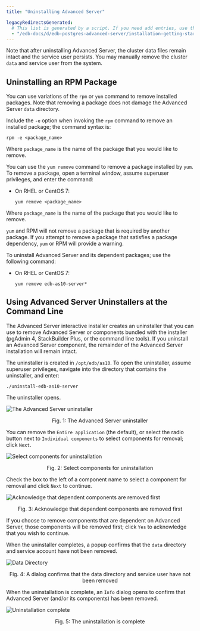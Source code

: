 ```yaml
---
title: "Uninstalling Advanced Server"

legacyRedirectsGenerated:
  # This list is generated by a script. If you need add entries, use the `legacyRedirects` key.
  - "/edb-docs/d/edb-postgres-advanced-server/installation-getting-started/installation-guide-for-linux/13/uninstalling_advanced_server.html"
---
```


<div id="uninstalling_advanced_server" class="registered_link"></div>

Note that after uninstalling Advanced Server, the cluster data files remain intact and the service user persists. You may manually remove the cluster `data` and service user from the system.

## Uninstalling an RPM Package

You can use variations of the `rpm` or `yum` command to remove installed packages. Note that removing a package does not damage the Advanced Server `data` directory.

Include the `-e` option when invoking the `rpm` command to remove an installed package; the command syntax is:

```text
rpm -e <package_name>
```

Where `package_name` is the name of the package that you would like to remove.

You can use the `yum remove` command to remove a package installed by `yum`. To remove a package, open a terminal window, assume superuser privileges, and enter the command:

-   On RHEL or CentOS 7:

    ```text
    yum remove <package_name>
    ```

Where `package_name` is the name of the package that you would like to remove.

`yum` and RPM will not remove a package that is required by another package. If you attempt to remove a package that satisfies a package dependency, `yum` or RPM will provide a warning.

To uninstall Advanced Server and its dependent packages; use the following command:

-   On RHEL or CentOS 7:

    ```text
    yum remove edb-as10-server*
    ```

## Using Advanced Server Uninstallers at the Command Line

The Advanced Server interactive installer creates an uninstaller that you can use to remove Advanced Server or components bundled with the installer (pgAdmin 4, StackBuilder Plus, or the command line tools). If you uninstall an Advanced Server component, the remainder of the Advanced Server installation will remain intact.

The uninstaller is created in `/opt/edb/as10`. To open the uninstaller, assume superuser privileges, navigate into the directory that contains the uninstaller, and enter:

```text
./uninstall-edb-as10-server
```

The uninstaller opens.

![The Advanced Server uninstaller](images/uninstaller.png)

<div style="text-align: center"> Fig. 1: The Advanced Server uninstaller </div>

You can remove the `Entire application` (the default), or select the radio button next to `Individual components` to select components for removal; click `Next`. 

![Select components for uninstallation](images/select_components_for_uninstallation.png)

<div style="text-align: center"> Fig. 2: Select components for uninstallation </div>

Check the box to the left of a component name to select a component for removal and click `Next` to continue.

![Acknowledge that dependent components are removed first](images/acknowledge_components.png)

<div style="text-align: center"> Fig. 3: Acknowledge that dependent components are removed first </div>

If you choose to remove components that are dependent on Advanced Server, those components will be removed first; click `Yes` to acknowledge that you wish to continue.

When the uninstaller completes, a popup confirms that the `data` directory and service account have not been removed.

![Data Directory](images/data_dir.png)

<div style="text-align: center"> Fig. 4: A dialog confirms that the data directory and service user have not been removed </div>

When the uninstallation is complete, an `Info` dialog opens to confirm that Advanced Server (and/or its components) has been removed.

![Uninstallation complete](images/uninstallation_complete.png)

<div style="text-align: center"> Fig. 5: The uninstallation is complete </div>